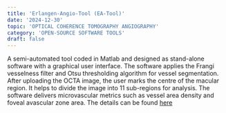 ```yaml
---
title: 'Erlangen-Angio-Tool (EA-Tool)'
date: '2024-12-30'
topic: 'OPTICAL COHERENCE TOMOGRAPHY ANGIOGRAPHY'
category: 'OPEN-SOURCE SOFTWARE TOOLS'
draft: false
---
```


A semi-automated tool coded in Matlab and designed as stand-alone software with a graphical user interface. The software applies the Frangi vesselness filter and Otsu thresholding algorithm for vessel segmentation. After uploading the OCTA image, the user marks the centre of the macular region. It helps to divide the image into 11 sub-regions for analysis. The software delivers microvascular metrics such as vessel area density and foveal avascular zone area. The details can be found <a href="https://karger.com/oph/article/243/1/75/263894/OCT-Angiography-Measurement-of-Retinal-Macular">here</a>
